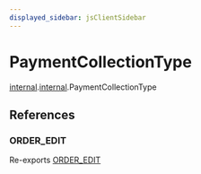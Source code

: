 ```yaml
---
displayed_sidebar: jsClientSidebar
---
```



# PaymentCollectionType

[internal](../../admin_discounts/modules/admin_discounts.internal.mdx).[internal](../modules/admin_discounts.internal.internal.mdx).PaymentCollectionType

## References

### ORDER\_EDIT

Re-exports [ORDER_EDIT](../../admin_collections/modules/admin_collections.internal.mdx#order_edit)
